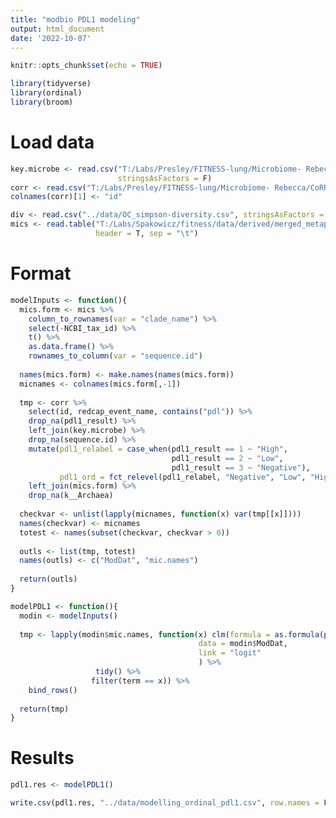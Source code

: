 ```yaml
---
title: "modbio PDL1 modeling"
output: html_document
date: '2022-10-07'
---
```


```r
knitr::opts_chunk$set(echo = TRUE)

library(tidyverse)
library(ordinal)
library(broom)
```
# Load data

```r
key.microbe <- read.csv("T:/Labs/Presley/FITNESS-lung/Microbiome- Rebecca/key_fitness-microbe-clin.csv",
                        stringsAsFactors = F)
corr <- read.csv("T:/Labs/Presley/FITNESS-lung/Microbiome- Rebecca/CoRR5512FITNESSCalcu_DATA_2022-10-04_1152.csv", stringsAsFactors = F)
colnames(corr)[1] <- "id"

div <- read.csv("../data/OC_simpson-diversity.csv", stringsAsFactors = F)
mics <- read.table("T:/Labs/Spakowicz/fitness/data/derived/merged_metaphlan_output.txt",
                   header = T, sep = "\t")
```

# Format

```r
modelInputs <- function(){
  mics.form <- mics %>%
    column_to_rownames(var = "clade_name") %>%
    select(-NCBI_tax_id) %>%
    t() %>%
    as.data.frame() %>%
    rownames_to_column(var = "sequence.id")
  
  names(mics.form) <- make.names(names(mics.form))
  micnames <- colnames(mics.form[,-1])
  
  tmp <- corr %>%
    select(id, redcap_event_name, contains("pdl")) %>%
    drop_na(pdl1_result) %>%
    left_join(key.microbe) %>%
    drop_na(sequence.id) %>%
    mutate(pdl1_relabel = case_when(pdl1_result == 1 ~ "High",
                                    pdl1_result == 2 ~ "Low",
                                    pdl1_result == 3 ~ "Negative"),
           pdl1_ord = fct_relevel(pdl1_relabel, "Negative", "Low", "High")) %>%
    left_join(mics.form) %>%
    drop_na(k__Archaea)
  
  checkvar <- unlist(lapply(micnames, function(x) var(tmp[[x]])))
  names(checkvar) <- micnames
  totest <- names(subset(checkvar, checkvar > 0))
  
  outls <- list(tmp, totest)
  names(outls) <- c("ModDat", "mic.names")
  
  return(outls)
}

modelPDL1 <- function(){
  modin <- modelInputs()
  
  tmp <- lapply(modin$mic.names, function(x) clm(formula = as.formula(paste("pdl1_ord ~", x)),
                                          data = modin$ModDat,
                                          link = "logit"
                                          ) %>%
                   tidy() %>%
                  filter(term == x)) %>%
    bind_rows()
  
  return(tmp)
}
```

# Results

```r
pdl1.res <- modelPDL1()

write.csv(pdl1.res, "../data/modelling_ordinal_pdl1.csv", row.names = F)
```
